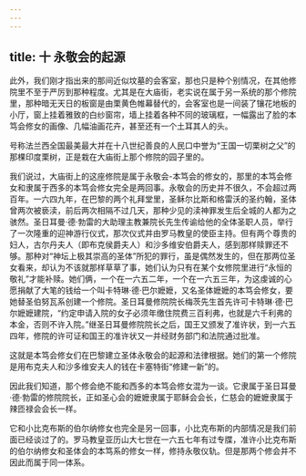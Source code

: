 ```yaml
---
---
---
```

title: 十 永敬会的起源
---




此外，我们刚才指出来的那间近似坟墓的会客室，那也只是种个别情况，在其他修院里不至于严厉到那种程度。尤其是在大庙街，老实说在属于另一系统的那个修院里，那种暗无天日的板窗是由栗黄色帷幕替代的，会客室也是一间装了镶花地板的小厅，窗上挂着雅致的白纱窗帘，墙上挂着各种不同的玻璃框，一幅露出了脸的本笃会修女的画像、几幅油画花卉，甚至还有一个土耳其人的头。

号称法兰西全国最美最大并在十八世纪善良的人民口中誉为“王国一切栗树之父”的那棵印度栗树，正是栽在大庙街上那个修院的园子里的。

我们说过，大庙街上的这座修院是属于永敬会-本笃会的修女的，那里的本笃会修女和隶属于西多的本笃会修女完全是两回事。永敬会的历史并不很久，不会超过两百年。一六四九年，在巴黎的两个礼拜堂里，圣稣尔比斯和格雷沃的圣约翰，圣体曾两次被亵渎，前后两次相隔不过几天，那种少见的渎神罪发生后全城的人都为之骇然。圣日耳曼·德·勃雷的大助理主教兼院长先生传谕给他的全体圣职人员，举行了一次隆重的迎神游行仪式，那次仪式并由罗马教皇的使臣主持。但有两个尊贵的妇人，古尔丹夫人（即布克侯爵夫人）和沙多维安伯爵夫人，感到那样赎罪还不够。那种对“神坛上极其崇高的圣体”所犯的罪行，虽是偶然发生的，但在那两位圣女看来，却认为不该就那样草草了事，她们认为只有在某个女修院里进行“永恒的敬礼”才能补赎。她们俩，一个在一六五二年，一个在一六五三年，为这虔诚的心愿捐献了大笔的钱给一个叫卡特琳·德·巴尔嬷嬷，又名圣体嬷嬷的本笃会修女，要她替圣伯努瓦系创建一个修院。圣日耳曼修院院长梅茨先生首先许可卡特琳·德·巴尔嬷嬷建院，“约定申请入院的女子必须年缴住院费三百利弗，也就是六千利弗的本金，否则不许入院。”继圣日耳曼修院院长之后，国王又颁发了准许状，到一六五四年，修院的许可证和国王的准许状又一并经财务部门和法院通过批准。

这就是本笃会修女们在巴黎建立圣体永敬会的起源和法律根据。她们的第一个修院是用布克夫人和沙多维安夫人的钱在卡塞特街“修建一新”的。

因此我们知道，那个修会绝不能和西多的本笃会修女混为一谈。它隶属于圣日耳曼·德·勃雷的修院院长，正如圣心会的嬷嬷隶属于耶稣会会长，仁慈会的嬷嬷隶属于辣匝禄会会长一样。

它和小比克布斯的伯尔纳修女也完全是另一回事，小比克布斯的内部情况是我们前面已经谈过了的。罗马教皇亚历山大七世在一六五七年有过专牒，准许小比克布斯的伯尔纳修女和圣体会的本笃系的修女一样，修持永敬仪轨。但是那两个修会并不因此而属于同一体系。